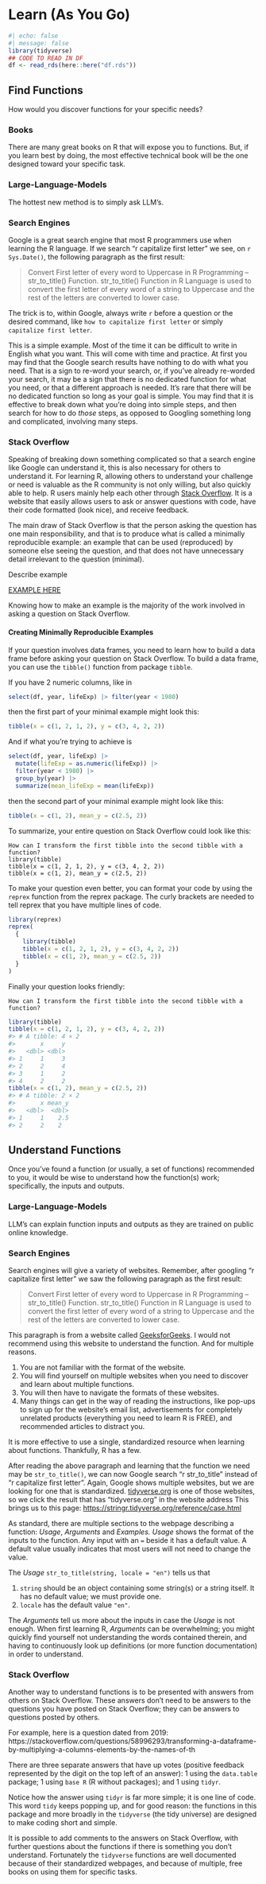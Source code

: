 # Learn (As You Go) {#sec-learn_as_you_go}

```r
#| echo: false
#| message: false
library(tidyverse)
## CODE TO READ IN DF
df <- read_rds(here::here("df.rds"))
```

## Find Functions

How would you discover functions for your specific needs?

### Books

There are many great books on R that will expose you to functions. But, if you learn best by doing, the most effective technical book will be the one designed toward your specific task.

### Large-Language-Models

The hottest new method is to simply ask LLM's.

### Search Engines

Google is a great search engine that most R programmers use when learning the R language. If we search "r capitalize first letter" we see, on `r Sys.Date()`, the following paragraph as the first result:

> Convert First letter of every word to Uppercase in R Programming – str_to_title() Function. str_to_title() Function in R Language is used to convert the first letter of every word of a string to Uppercase and the rest of the letters are converted to lower case.

The trick is to, within Google, always write `r` before a question or the desired command, like `how to capitalize first letter` or simply `capitalize first letter`.

This is a simple example. Most of the time it can be difficult to write in English what you want. This will come with time and practice. At first you may find that the Google search results have nothing to do with what you need. That is a sign to re-word your search, or, if you've already re-worded your search, it may be a sign that there is no dedicated function for what you need, or that a different approach is needed. It's rare that there will be no dedicated function so long as your goal is simple. You may find that it is effective to break down what you're doing into simple steps, and then search for how to do *those* steps, as opposed to Googling something long and complicated, involving many steps.

### Stack Overflow

Speaking of breaking down something complicated so that a search engine like Google can understand it, this is also necessary for others to understand it. For learning R, allowing others to understand your challenge or need is valuable as the R community is not only willing, but also quickly able to help. R users mainly help each other through [Stack Overflow](stackoverflow.com). It is a website that easily allows users to ask or answer questions with code, have their code formatted (look nice), and receive feedback.

The main draw of Stack Overflow is that the person asking the question has one main responsibility, and that is to produce what is called a minimally reproducible example: an example that can be used (reproduced) by someone else seeing the question, and that does not have unnecessary detail irrelevant to the question (minimal).

Describe example

[EXAMPLE HERE](https://stackoverflow.com/questions/58996293/transforming-a-dataframe-by-multiplying-a-columns-elements-by-the-names-of-th)

Knowing how to make an example is the majority of the work involved in asking a question on Stack Overflow.

#### Creating Minimally Reproducible Examples

If your question involves data frames, you need to learn how to build a data frame before asking your question on Stack Overflow. To build a data frame, you can use the `tibble()` function from package `tibble`.

If you have 2 numeric columns, like in

```r
select(df, year, lifeExp) |> filter(year < 1980)
```

then the first part of your minimal example might look this:

```r
tibble(x = c(1, 2, 1, 2), y = c(3, 4, 2, 2))

```

And if what you're trying to achieve is

```r

select(df, year, lifeExp) |>
  mutate(lifeExp = as.numeric(lifeExp)) |>
  filter(year < 1980) |> 
  group_by(year) |> 
  summarize(mean_lifeExp = mean(lifeExp))

```

then the second part of your minimal example might look like this:

```r
tibble(x = c(1, 2), mean_y = c(2.5, 2))

```

To summarize, your entire question on Stack Overflow could look like this:

```         
How can I transform the first tibble into the second tibble with a function?
library(tibble)
tibble(x = c(1, 2, 1, 2), y = c(3, 4, 2, 2))
tibble(x = c(1, 2), mean_y = c(2.5, 2))
```

To make your question even better, you can format your code by using the `reprex` function from the reprex package. The curly brackets are needed to tell reprex that you have multiple lines of code.

```r
library(reprex)
reprex(
  {
    library(tibble)
    tibble(x = c(1, 2, 1, 2), y = c(3, 4, 2, 2))
    tibble(x = c(1, 2), mean_y = c(2.5, 2))
  }
)
```

Finally your question looks friendly:

```         
How can I transform the first tibble into the second tibble with a function?
```

```r
library(tibble)
tibble(x = c(1, 2, 1, 2), y = c(3, 4, 2, 2))
#> # A tibble: 4 × 2
#>       x     y
#>   <dbl> <dbl>
#> 1     1     3
#> 2     2     4
#> 3     1     2
#> 4     2     2
tibble(x = c(1, 2), mean_y = c(2.5, 2))
#> # A tibble: 2 × 2
#>       x mean_y
#>   <dbl>  <dbl>
#> 1     1    2.5
#> 2     2    2
```

## Understand Functions

Once you've found a function (or usually, a set of functions) recommended to you, it would be wise to understand how the function(s) work; specifically, the inputs and outputs.

### Large-Language-Models

LLM's can explain function inputs and outputs as they are trained on public online knowledge.

### Search Engines

Search engines will give a variety of websites. Remember, after googling "r capitalize first letter" we saw the following paragraph as the first result:

> Convert First letter of every word to Uppercase in R Programming – str_to_title() Function. str_to_title() Function in R Language is used to convert the first letter of every word of a string to Uppercase and the rest of the letters are converted to lower case.

This paragraph is from a website called [GeeksforGeeks](https://www.geeksforgeeks.org/convert-first-letter-of-every-word-to-uppercase-in-r-programming-str_to_title-function). I would not recommend using this website to understand the function. And for multiple reasons.

1.  You are not familiar with the format of the website.
2.  You will find yourself on multiple websites when you need to discover and learn about multiple functions.
3.  You will then have to navigate the formats of these websites.
4.  Many things can get in the way of reading the instructions, like pop-ups to sign up for the website's email list, advertisements for completely unrelated products (everything you need to learn R is FREE), and recommended articles to distract you.

It is more effective to use a single, standardized resource when learning about functions. Thankfully, R has a few.

After reading the above paragraph and learning that the function we need may be `str_to_title()`, we can now Google search "r str_to_title" instead of "r capitalize first letter". Again, Google shows multiple websites, but we are looking for one that is standardized. [tidyverse.org](tidyverse.org) is one of those websites, so we click the result that has "tidyverse.org" in the website address This brings us to this page: <https://stringr.tidyverse.org/reference/case.html>

As standard, there are multiple sections to the webpage describing a function: *Usage*, *Arguments* and *Examples.* *Usage* shows the format of the inputs to the function. Any input with an `=` beside it has a default value. A default value usually indicates that most users will not need to change the value.

The *Usage* `str_to_title(string, locale = "en")` tells us that

1.  `string` should be an object containing some string(s) or a string itself. It has no default value; we must provide one.
2.  `locale` has the default value `"en"`.

The *Arguments* tell us more about the inputs in case the *Usage* is not enough. When first learning R, *Arguments* can be overwhelming; you might quickly find yourself not understanding the words contained therein, and having to continuously look up definitions (or more function documentation) in order to understand.

### Stack Overflow

Another way to understand functions is to be presented with answers from others on Stack Overflow. These answers don't need to be answers to the questions you have posted on Stack Overflow; they can be answers to questions posted by others.

For example, here is a question dated from 2019: https://stackoverflow.com/questions/58996293/transforming-a-dataframe-by-multiplying-a-columns-elements-by-the-names-of-th

There are three separate answers that have up votes (positive feedback represented by the digit on the top left of an answer): 1 using the `data.table` package; 1 using `base R` (R without packages); and 1 using `tidyr`.

Notice how the answer using `tidyr` is far more simple; it is one line of code. This word `tidy` keeps popping up, and for good reason: the functions in this package and more broadly in the `tidyverse` (the tidy universe) are designed to make coding short and simple.

It is possible to add comments to the answers on Stack Overflow, with further questions about the functions if there is something you don't understand. Fortunately the `tidyverse` functions are well documented because of their standardized webpages, and because of multiple, free books on using them for specific tasks.

<!-- Even by looking around the tidyverse.org website, we can easily find more  functions. [https://www.tidyverse.org/packages/](https://www.tidyverse.org/packages/) describes the most useful packages. Reading the descriptions tell us the purpose of the packages. It is not important to know the names of these packages, but it is useful to understand what they each provide.  -->

<!-- ```{r} -->

<!-- df |> pull(year) |> unique -->

<!-- df$lifeExp[1] <- "blah" -->

<!-- df |> mutate(lifeExp = as.numeric(lifeExp)) -->

<!-- # if the string contains letters, then as.numeric will turn these strings into missing values or in other words NAs -->

<!-- df |> filter(is.na(as.numeric(lifeExp))) -->

<!-- ``` -->

<!-- This code now looks a lot more complicated due to what are called special characters. Both [ and \\ are special characters: characters that mean something to your computer program more than the literal symbol itself. The square brackets surround the characters that str_split will use as separators. The \\\\ avoids the . from being treated as a special character; we want the literal . to be used as separator by str_split. (There are two \\ because a \\ is also a special character, and we want R to run \\.). -->
